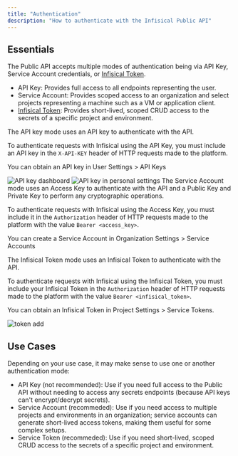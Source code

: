 ```yaml
---
title: "Authentication"
description: "How to authenticate with the Infisical Public API"
---
```


## Essentials

The Public API accepts multiple modes of authentication being via API Key, Service Account credentials, or [Infisical Token](/documentation/platform/token).

- API Key: Provides full access to all endpoints representing the user.
- Service Account: Provides scoped access to an organization and select projects representing a machine such as a VM or application client. 
- [Infisical Token](/documentation/platform/token): Provides short-lived, scoped CRUD access to the secrets of a specific project and environment.

<AccordionGroup>
<Accordion title="API Key">
The API key mode uses an API key to authenticate with the API.

To authenticate requests with Infisical using the API Key, you must include an API key in the `X-API-KEY` header of HTTP requests made to the platform. 

You can obtain an API key in User Settings > API Keys

![API key dashboard](../../images/api-key-dashboard.png)
![API key in personal settings](../../images/api-key-settings.png)
</Accordion>
<Accordion title="Service Account">
The Service Account mode uses an Access Key to authenticate with the API and a Public Key and Private Key to perform any cryptographic operations.

To authenticate requests with Infisical using the Access Key, you must include it in the `Authorization` header of HTTP requests made to the platform with the value `Bearer <access_key>`.

You can create a Service Account in Organization Settings > Service Accounts

</Accordion>
<Accordion title="Infisical Token">

The Infisical Token mode uses an Infisical Token to authenticate with the API.

To authenticate requests with Infisical using the Infisical Token, you must include your Infisical Token in the `Authorization` header of HTTP requests made to the platform with the value `Bearer <infisical_token>`.

You can obtain an Infisical Token in Project Settings > Service Tokens.

![token add](../../images/project-token-add.png)
</Accordion>
</AccordionGroup>

## Use Cases

Depending on your use case, it may make sense to use one or another authentication mode:

- API Key (not recommended): Use if you need full access to the Public API without needing to access any secrets endpoints (because API keys can't encrypt/decrypt secrets).
- Service Account (recommeded): Use if you need access to multiple projects and environments in an organization; service accounts can generate short-lived access tokens, making them useful for some complex setups.
- Service Token (recommeded): Use if you need short-lived, scoped CRUD access to the secrets of a specific project and environment.
